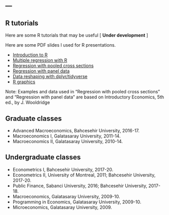 ---
---

<link rel="stylesheet" href="styles.css" type="text/css">


## R tutorials

Here are some  R tutorials that may be useful [ **Under development** ]



Here are some PDF slides I used for R presentations.


- [Introduction to R ](R_slides/R_intro.pdf)
- [Multiple regression with R ](R_slides/R_ols.pdf)
- [Regression with pooled cross sections](R_slides/R_pooled.pdf)
- [Regression with panel data](R_slides/R_panel.pdf)
- [Data reshaping with dplyr/tidyverse](R_slides/R_reshape.pdf)
- [R graphics](R_slides/R_graphs.pdf)

Note: Examples and data used in "Regression with pooled cross sections" and "Regression with panel data" 
	are based on Introductory Economics, 5th ed., by J. Wooldridge


## Graduate classes

- Advanced Macroeconomics, Bahcesehir University, 2016-17.
- Macroeconomics I, Galatasaray University, 2011-14.
- Macroeconomics II, Galatasaray University, 2010-14.

## Undergraduate classes

- Econometrics I, Bahcesehir University, 2017-20.
- Econometrics II, University of Montreal, 2011; Bahcesehir University, 2017-20.
- Public Finance, Sabanci University, 2016; Bahcesehir University, 2017-18.
- Macroeconomics, Galatasaray University, 2009-10.
- Programming in Economics, Galatasaray University, 2009-10.
- Microeconomics, Galatasaray University, 2009.
